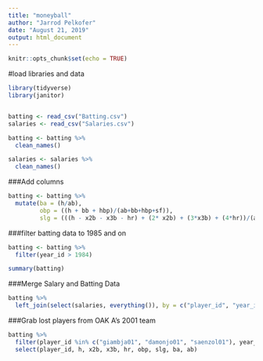 ```yaml
---
title: "moneyball"
author: "Jarrod Pelkofer"
date: "August 21, 2019"
output: html_document
---
```


```r
knitr::opts_chunk$set(echo = TRUE)
```

#load libraries and data
```r
library(tidyverse)
library(janitor)


batting <- read_csv("Batting.csv")
salaries <- read_csv("Salaries.csv")

batting <- batting %>%
  clean_names()

salaries <- salaries %>%
  clean_names()

```

###Add columns
```r
batting <- batting %>%
  mutate(ba = (h/ab),
         obp = ((h + bb + hbp)/(ab+bb+hbp+sf)),
         slg = (((h - x2b - x3b - hr) + (2* x2b) + (3*x3b) + (4*hr))/(ab)))

```

###filter batting data to 1985 and on
```r
batting <- batting %>%
  filter(year_id > 1984)

summary(batting)

```


###Merge Salary and Batting Data
```r
batting %>%
  left_join(select(salaries, everything()), by = c("player_id", "year_id"))

```

###Grab lost players from OAK A's 2001 team
```r

batting %>%
  filter(player_id %in% c("giambja01", "damonjo01", "saenzol01"), year_id == 2001) %>%
  select(player_id, h, x2b, x3b, hr, obp, slg, ba, ab)

```




